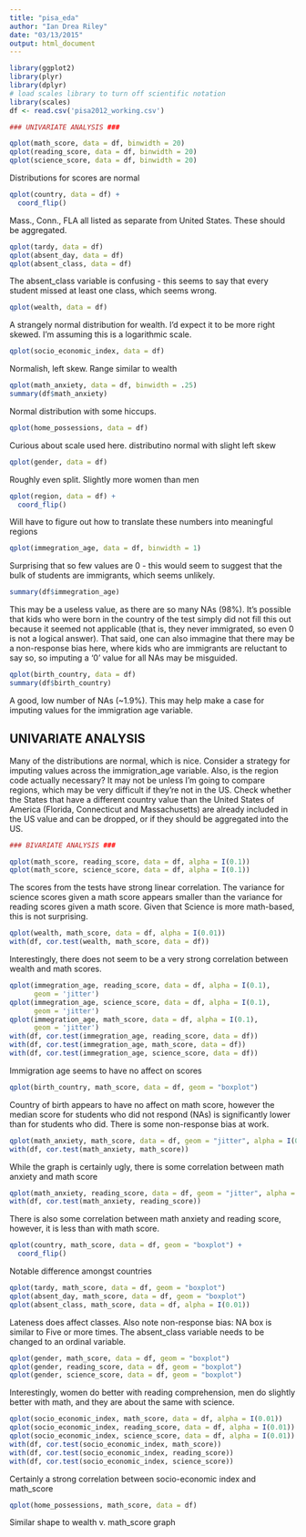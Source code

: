```yaml
---
title: "pisa_eda"
author: "Ian Drea Riley"
date: "03/13/2015"
output: html_document
---
```


```r
library(ggplot2)
library(plyr)
library(dplyr)
# load scales library to turn off scientific notation
library(scales)
df <- read.csv('pisa2012_working.csv')
```

```r
### UNIVARIATE ANALYSIS ###

qplot(math_score, data = df, binwidth = 20)
qplot(reading_score, data = df, binwidth = 20)
qplot(science_score, data = df, binwidth = 20)
```
Distributions for scores are normal
```r
qplot(country, data = df) +
  coord_flip()
```
Mass., Conn., FLA all listed as separate from United States. These should be
aggregated.
```r
qplot(tardy, data = df)
qplot(absent_day, data = df)
qplot(absent_class, data = df)
```
The absent_class variable is confusing - this seems to say that every student
missed at least one class, which seems wrong.
```r
qplot(wealth, data = df)
```
A strangely normal distribution for wealth. I'd expect it to be more right
skewed. I'm assuming this is a logarithmic scale.
```r
qplot(socio_economic_index, data = df)
```
Normalish, left skew. Range similar to wealth
```r
qplot(math_anxiety, data = df, binwidth = .25)
summary(df$math_anxiety)
```
Normal distribution with some hiccups.
```r
qplot(home_possessions, data = df)
```
Curious about scale used here. distributino normal with slight left skew
```r
qplot(gender, data = df)
```
Roughly even split. Slightly more women than men
```r
qplot(region, data = df) +
  coord_flip()
```
Will have to figure out how to translate these numbers into meaningful regions
```r
qplot(immegration_age, data = df, binwidth = 1)
```
Surprising that so few values are 0 - this would seem to suggest that the bulk
of students are immigrants, which seems unlikely.
```r
summary(df$immegration_age)
```
This may be a useless value, as there are so many NAs (98%). It's possible that
kids who were born in the country of the test simply did not fill this out
because it seemed not applicable (that is, they never immigrated, so even 0
is not a logical answer). That said, one can also immagine that there may be a
non-response bias here, where kids who are immigrants are reluctant to say so,
so imputing a '0' value for all NAs may be misguided.
```r
qplot(birth_country, data = df)
summary(df$birth_country)
```
A good, low number of NAs (~1.9%). This may help make a case for imputing values
for the immigration age variable.

## UNIVARIATE ANALYSIS

Many of the distributions are normal, which is nice. Consider a strategy for
imputing values across the immigration_age variable. Also, is the region code
actually necessary? It may not be unless I'm going to compare regions, which
may be very difficult if they're not in the US. Check whether the States that
have a different country value than the United States of America (Florida,
Connecticut and Massachusetts) are already included in the US value and can be
dropped, or if they should be aggregated into the US.

```r
### BIVARIATE ANALYSIS ###

qplot(math_score, reading_score, data = df, alpha = I(0.1))
qplot(math_score, science_score, data = df, alpha = I(0.1))
```
The scores from the tests have strong linear correlation. The variance for
science scores given a math score appears smaller than the variance for
reading scores given a math score. Given that Science is more math-based, this
is not surprising.
```r
qplot(wealth, math_score, data = df, alpha = I(0.01))
with(df, cor.test(wealth, math_score, data = df))
```
Interestingly, there does not seem to be a very strong correlation between
wealth and math scores.
```r
qplot(immegration_age, reading_score, data = df, alpha = I(0.1),
      geom = 'jitter')
qplot(immegration_age, science_score, data = df, alpha = I(0.1),
      geom = 'jitter')
qplot(immegration_age, math_score, data = df, alpha = I(0.1),
      geom = 'jitter')
with(df, cor.test(immegration_age, reading_score, data = df))
with(df, cor.test(immegration_age, math_score, data = df))
with(df, cor.test(immegration_age, science_score, data = df))
```
Immigration age seems to have no affect on scores
```r
qplot(birth_country, math_score, data = df, geom = "boxplot")
```
Country of birth appears to have no affect on math score, however the median
score for students who did not respond (NAs) is significantly lower than for
students who did. There is some non-response bias at work.
```r
qplot(math_anxiety, math_score, data = df, geom = "jitter", alpha = I(0.1))
with(df, cor.test(math_anxiety, math_score))
```
While the graph is certainly ugly, there is some correlation between math
anxiety and math score
```r
qplot(math_anxiety, reading_score, data = df, geom = "jitter", alpha = I(0.1))
with(df, cor.test(math_anxiety, reading_score))
```
There is also some correlation between math anxiety and reading score, however,
it is less than with math score.
```r
qplot(country, math_score, data = df, geom = "boxplot") +
  coord_flip()
```
Notable difference amongst countries
```r
qplot(tardy, math_score, data = df, geom = "boxplot")
qplot(absent_day, math_score, data = df, geom = "boxplot")
qplot(absent_class, math_score, data = df, alpha = I(0.01))
```
Lateness does affect classes. Also note non-response bias: NA box is similar to
Five or more times. The absent_class variable needs to be changed to an
ordinal variable.
```r
qplot(gender, math_score, data = df, geom = "boxplot")
qplot(gender, reading_score, data = df, geom = "boxplot")
qplot(gender, science_score, data = df, geom = "boxplot")
```
Interestingly, women do better with reading comprehension, men do slightly
better with math, and they are about the same with science.
```r
qplot(socio_economic_index, math_score, data = df, alpha = I(0.01))
qplot(socio_economic_index, reading_score, data = df, alpha = I(0.01))
qplot(socio_economic_index, science_score, data = df, alpha = I(0.01))
with(df, cor.test(socio_economic_index, math_score))
with(df, cor.test(socio_economic_index, reading_score))
with(df, cor.test(socio_economic_index, science_score))
```
Certainly a strong correlation between socio-economic index and math_score
```r
qplot(home_possessions, math_score, data = df)
```
Similar shape to wealth v. math_score graph